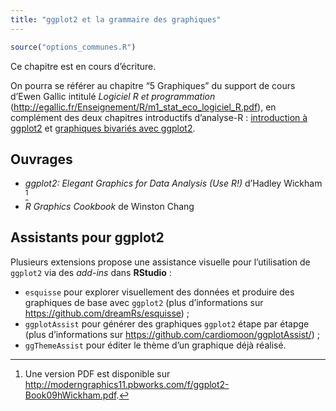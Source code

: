 ```yaml
---
title: "ggplot2 et la grammaire des graphiques"
---
```


```r
source("options_communes.R")
```

<div class="important">
Ce chapitre est en cours d'écriture.
</div>

On pourra se référer au chapitre <q>5 Graphiques</q> du support de cours d'Ewen Gallic intitulé *Logiciel R et programmation* (<http://egallic.fr/Enseignement/R/m1_stat_eco_logiciel_R.pdf>), en complément des deux chapitres introductifs d'analyse-R : [introduction à ggplot2](intro-ggplot2.html) et [graphiques bivariés avec ggplot2](graphiques-bivaries-ggplot2.html).

## Ouvrages

- *ggplot2: Elegant Graphics for Data Analysis (Use R!)* d'Hadley Wickham ^[Une version PDF est disponible sur <http://moderngraphics11.pbworks.com/f/ggplot2-Book09hWickham.pdf>.]
- *R Graphics Cookbook* de Winston Chang


## Assistants pour ggplot2

Plusieurs extensions propose une assistance visuelle pour l'utilisation de `ggplot2`{.pkg} via des *add-ins* dans **RStudio** :

- `esquisse`{.pkg} pour explorer visuellement des données et produire des graphiques de base avec `ggplot2`{.pkg} (plus d'informations sur <https://github.com/dreamRs/esquisse>) ;
- `ggplotAssist`{.pkg} pour générer des graphiques `ggplot2`{.pkg} étape par étapge (plus d'informations sur <https://github.com/cardiomoon/ggplotAssist/>) ;
- `ggThemeAssist`{.pkg} pour éditer le thème d'un graphique déjà réalisé.

